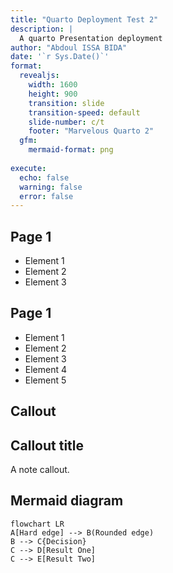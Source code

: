 ```yaml
---
title: "Quarto Deployment Test 2"
description: |
  A quarto Presentation deployment
author: "Abdoul ISSA BIDA"
date: '`r Sys.Date()`'
format: 
  revealjs: 
    width: 1600
    height: 900
    transition: slide
    transition-speed: default
    slide-number: c/t
    footer: "Marvelous Quarto 2"
  gfm:
    mermaid-format: png
    
execute: 
  echo: false 
  warning: false
  error: false
---
```


## Page 1 {auto-animate=true}

- Element 1
- Element 2
- Element 3 

## Page 1 {auto-animate=true}

- Element 1
- Element 2
- Element 3
- Element 4
- Element 5 

## Callout 

:::{.callout-note}

## Callout title

A note callout.
:::

## Mermaid diagram {height="100%"}

```mermaid
flowchart LR 
A[Hard edge] --> B(Rounded edge)
B --> C{Decision}
C --> D[Result One]
C --> E[Result Two]

```


